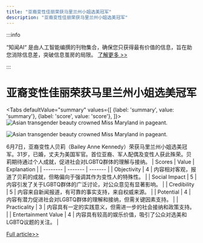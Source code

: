 ```yaml
---
title: "亚裔变性佳丽荣获马里兰州小姐选美冠军"
description: "亚裔变性佳丽荣获马里兰州小姐选美冠军"
---
```



:::info

“知闻AI“ 是由人工智能编撰的刊物集合，确保您只获得最有价值的信息，旨在助您消除信息差，突破信息茧房的局限。  [了解更多 >>](/)

:::

# 亚裔变性佳丽荣获马里兰州小姐选美冠军


<Tabs
	defaultValue="summary"
	values={[
	{label: 'summary', value: 'summary'},
	{label: 'score', value: 'score'},
]}>
<TabItem value="summary">
<img
  src="https://image.informedainews.com/2024/06/Soc-8Hy-1717983405-0.jpg"
  alt="Asian transgender beauty crowned Miss Maryland in pageant."
/>

<img
  src="https://image.informedainews.com/2024/06/Soc-6KS-1717983405-1.jpg"
  alt="Asian transgender beauty crowned Miss Maryland in pageant."
/>



6月7日，亚裔变性人贝莉（Bailey Anne Kennedy）荣获马里兰州小姐选美冠军。31岁，已婚，丈夫为美国军官。首位亚裔、军人配偶及变性人获此殊荣。贝莉期待通过个人成就，促进社会对LGBTQ群体的理解与接纳。
</TabItem>
<TabItem value="score">
	| Scores     | Value   | Explanation |
	| -------- | ------- | ------- |
	| Objectivity  | 4    | 内容相对客观，报道了贝莉的成就，但略偏向于强调其作为变性人的特殊性。    |
	| Social Impact | 5     | 内容引发了关于LGBTQ群体的广泛讨论，对公众意见有显著影响。    |
	| Credibility    | 5    | 内容来自新闻报道，有可靠的事实支持，来自权威来源。    |
	| Potential    | 4    | 内容有潜力促进社会对LGBTQ群体的理解和接纳，但需关键因素支持。    |
	| Practicality    | 3    | 内容具有一定的实践意义，但需进一步的社会接纳和政策支持。    |
	| Entertainment Value    | 4    | 内容具有较高的娱乐价值，吸引了公众对选美和LGBTQ议题的关注。    |
</TabItem>
</Tabs>

[Full article>>](https://www.cnbeta.com.tw/articles/movie/1434183.htm)
